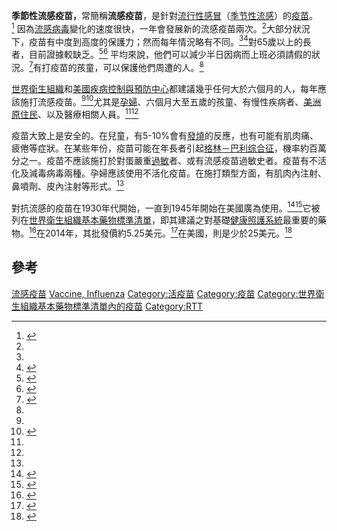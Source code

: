 {{medical}}
{{Drugbox
| Verifiedfields = 
| verifiedrevid = 
| type = 疫苗
| image = Defense.gov News Photo 041028-N-9864S-021.jpg
| caption = [[美国海军|美国海军]]人员接种疫苗

<!-- Clinical data -->
| tradename = Fluarix、Fluzone、others
| Drugs.com = {{drugs.com|monograph|hepatitis_b_vaccine}}

| target = 流感病毒
| vaccine_type = 
| CAS_number_ref = {{cascite|correct|CAS}}
| CAS_number = 1704512-59-3
| ATC_prefix = J07
| ATC_suffix = BB01
| ATC_supplemental = 
| PubChem =
| ChemSpiderID_Ref =
| ChemSpiderID =
| DrugBank_Ref = 
| DrugBank =
| pregnancy_AU = <!-- A / B1 / B2 / B3 / C / D / X -->
| pregnancy_US = C<ref name=AHFS2015>{{cite web|title=Influenza Virus Vaccine Inactivated|url=http://www.drugs.com/monograph/influenza-virus-vaccine-inactivated.html|publisher=The American Society of Health-System Pharmacists|accessdate=2015-01-08|archive-date=2014-12-25|archive-url=https://web.archive.org/web/20141225074056/http://www.drugs.com/monograph/influenza-virus-vaccine-inactivated.html|dead-url=no}}</ref>
| pregnancy_category=
| legal_AU = <!-- S2, S3, S4, S5, S6, S7, S8, S9 or Unscheduled -->
| legal_CA = <!-- Schedule I, II, III, IV, V, VI, VII, VIII -->
| legal_UK = <!-- GSL, P, POM, CD, or Class A, B, C -->
| legal_US = Rx-only
| legal_status =
| routes_of_administration = [[肌肉注射|IM]]、鼻内}}
'''季節性流感疫苗，'''常簡稱'''流感疫苗'''，是針對[[流行性感冒|流行性感冒]]（[[季节性流感|季节性流感]]）的[[疫苗|疫苗]]。<ref name="WHO2012">{{Cite journal|title=Vaccines against influenza WHO position paper – November 2012.|url=http://www.who.int/wer/2012/wer8747.pdf|date=2012-11-23|journal=Wkly Epidemiol Rec|issue=46|volume=87|pages=461–76|pmid=23210147|access-date=2016-03-12|archive-date=2016-02-23|archive-url=https://web.archive.org/web/20160223023630/http://www.who.int/wer/2012/wer8747.pdf|dead-url=no}}</ref> 因為[[流感病毒|流感病毒]]變化的速度很快，一年會發展新的流感疫苗兩次。<ref name="WHO2012"/>大部分狀況下，疫苗有中度到高度的保護力；然而每年情況略有不同。<ref name="WHO2012"/><ref name="Man2012">{{Cite journal|title=Effectiveness and harms of seasonal and pandemic influenza vaccines in children, adults and elderly: a critical review and re-analysis of 15 meta-analyses|authorlink2=John P.A. Ioannidis|date=July 2012|journal=Hum Vaccin Immunother|issue=7|doi=10.4161/hv.19917|volume=8|pages=851–62|pmc=3495721|pmid=22777099|name-list-format=vanc|author1=Manzoli L|author2=Ioannidis JP|author3=Flacco ME|author4=De Vito C|author5=Villari P}}</ref>對65歲以上的長者，目前證據較缺乏。<ref name="Ost2012">{{Cite journal|title=Efficacy and effectiveness of influenza vaccines: a systematic review and meta-analysis.|last2=Kelley|first2=NS|date=Jan 2012|journal=The Lancet. Infectious diseases|issue=1|doi=10.1016/S1473-3099(11)70295-X|volume=12|pages=36–44|pmid=22032844|last3=Sommer|first3=A|last4=Belongia|first4=EA|last1=Osterholm|first1=MT}}</ref><ref>{{Cite journal|title=Vaccines for preventing influenza in the elderly|last2=Di Pietrantonj|first2=C|date=2010-02-17|journal=The Cochrane database of systematic reviews|issue=2|doi=10.1002/14651858.CD004876.pub3|pages=CD004876|pmid=20166072|last3=Al-Ansary|first3=LA|last4=Ferroni|first4=E|last5=Thorning|first5=S|last6=Thomas|first6=RE|last1=Jefferson|first1=T|authorlink1=Tom Jefferson (epidemiologist)}}</ref> 平均來說，他們可以減少半日因病而上班必須請假的狀況。<ref>{{Cite journal|title=Vaccines for preventing influenza in healthy adults.|last2=Di Pietrantonj|first2=C|date=2014-03-13|journal=The Cochrane database of systematic reviews|doi=10.1002/14651858.CD001269.pub5|volume=3|pages=CD001269|pmid=24623315|last3=Rivetti|first3=A|last4=Bawazeer|first4=GA|last5=Al-Ansary|first5=LA|last6=Ferroni|first6=E|last1=Jefferson|first1=T}}</ref>有打疫苗的孩童，可以保護他們周遭的人。<ref name="WHO2012"/>

[[世界衛生組織|世界衛生組織]]和[[美國疾病控制與預防中心|美國疾病控制與預防中心]]都建議幾乎任何大於六個月的人，每年應該施打流感疫苗。<ref name="WHO2012"/><ref name="WhoShouldVax">{{Cite web|url=http://www.cdc.gov/flu/protect/whoshouldvax.htm|title=Who Should Get Vaccinated Against Influenza|accessdate=2015-12-08|date=2015-11-04|publisher=U.S. [[Centers_for_Disease_Control_and_Prevention|Centers for Disease Control and Prevention]]|archive-date=2014-01-22|archive-url=https://web.archive.org/web/20140122220007/http://www.cdc.gov/flu/protect/whoshouldvax.htm|dead-url=no}}</ref>尤其是[[孕婦|孕婦]]、六個月大至五歲的孩童、有慢性疾病者、[[美國原住民|美洲原住民]]、以及醫療相關人員。<ref name="AHFS2015"/><ref name="WHO2012"/>

疫苗大致上是安全的。在兒童，有5-10%會有[[發燒|發燒]]的反應，也有可能有肌肉痛、疲倦等症狀。在某些年份，疫苗可能在年長者引起[[格林－巴利综合征|格林－巴利综合征]]，機率約百萬分之一。疫苗不應該施打於對蛋嚴重[[過敏|過敏]]者、或有流感疫苗過敏史者。疫苗有不活化及減毒病毒兩種。孕婦應該使用不活化疫苗。在施打類型方面，有肌肉內注射、鼻噴劑、皮內注射等形式。<ref name="WHO2012"/>

對抗流感的疫苗在1930年代開始，一直到1945年開始在美國廣為使用。<ref>{{Cite book|url=https://books.google.ca/books?id=uOE-3atWZssC&pg=PA49|title=Vaccines for pandemic influenza|date=2009|publisher=Springer|isbn=9783540921653|location=Dordrecht|page=49|last1=Compans|first1=Richard W.|access-date=2016-03-12|archive-date=2015-12-08|archive-url=https://web.archive.org/web/20151208202005/https://books.google.ca/books?id=uOE-3atWZssC&pg=PA49|dead-url=no}}</ref><ref>{{Cite book|url=https://books.google.ca/books?id=vJKeBQAAQBAJ&pg=PA61|title=Vaccine Analysis: Strategies, Principles, and Control|date=2014|publisher=Springer|isbn=9783662450246|page=61|access-date=2016-03-12|archive-date=2015-12-08|archive-url=https://web.archive.org/web/20151208205702/https://books.google.ca/books?id=vJKeBQAAQBAJ&pg=PA61|dead-url=no}}</ref>它被列在[[世界卫生组织基本药物标准清单|世界衛生組織基本藥物標準清單]]，即其建議之對基礎[[健康照護系統|健康照護系統]]最重要的藥物。<ref>{{Cite web|url=http://www.who.int/medicines/publications/essentialmedicines/EML2015_8-May-15.pdf|title=19th WHO Model List of Essential Medicines (April 2015)|accessdate=2015-05-10|date=April 2015|publisher=WHO|archive-date=2015-05-13|archive-url=https://web.archive.org/web/20150513043105/http://www.who.int/medicines/publications/essentialmedicines/EML2015_8-May-15.pdf|dead-url=no}}</ref>在2014年，其批發價約5.25美元。<ref>{{Cite web|url=http://erc.msh.org/dmpguide/resultsdetail.cfm?language=english&code=INF5A&s_year=2014&year=2014&str=0%2E5%20ml&desc=Vaccine%2C%20Influenza&pack=new&frm=AMPOULE&rte=INJ&class_code2=19%2E3%2E&supplement=&class_name=%2819%2E3%2E%29Vaccines%3Cbr%3E|title=Vaccine, influenza|accessdate=2015-12-06|website=International Drug Price Indicator Guide}}{{Dead link}}</ref>在美國，則是少於25美元。<ref name="Ric2015">{{Cite book|title=Tarascon Pocket Pharmacopoeia 2015 Deluxe Lab-Coat Edition|date=2015|publisher=Jones & Bartlett Learning|isbn=9781284057560|page=314|last1=Hamilton|first1=Richart}}</ref>

{{Flu}}
== 參考 ==
{{Reflist|30em}}

{{DEFAULTSORT:Influenza Vaccine}}
[[Category:流感疫苗|]]
[[Category:流行性感冒|Vaccine, Influenza]]
[[Category:活疫苗|Category:活疫苗]]
[[Category:疫苗|Category:疫苗]]
[[Category:世界衛生組織基本藥物標準清單內的疫苗|Category:世界衛生組織基本藥物標準清單內的疫苗]]
[[Category:RTT|Category:RTT]]